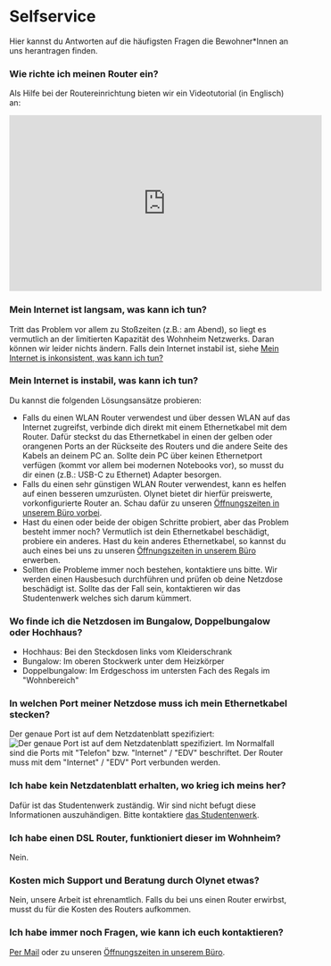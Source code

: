 # Selfservice

Hier kannst du Antworten auf die häufigsten Fragen die Bewohner\*Innen an uns
herantragen finden.

### Wie richte ich meinen Router ein?

Als Hilfe bei der Routereinrichtung bieten wir ein Videotutorial (in Englisch)
an:

<iframe
  width="560"
  height="315"
  src="https://www.youtube-nocookie.com/embed/cfi3lpi6sKQ"
  title="YouTube video player"
  frameborder="0"
  allow="accelerometer; autoplay; clipboard-write; encrypted-media; gyroscope; picture-in-picture; web-share"
  allowfullscreen
></iframe>

### Mein Internet ist langsam, was kann ich tun?

Tritt das Problem vor allem zu Stoßzeiten (z.B.: am Abend),
so liegt es vermutlich an der limitierten Kapazität des Wohnheim Netzwerks.
Daran können wir leider nichts ändern. Falls dein Internet instabil ist, siehe
[Mein Internet is inkonsistent, was kann ich tun?](#mein-internet-is-instabil-was-kann-ich-tun)

### Mein Internet is instabil, was kann ich tun?

Du kannst die folgenden Lösungsansätze probieren:

- Falls du einen WLAN Router verwendest und über dessen WLAN auf das Internet zugreifst,
  verbinde dich direkt mit einem Ethernetkabel mit dem Router. Dafür steckst du das
  Ethernetkabel in einen der gelben oder orangenen Ports an der Rückseite des Routers
  und die andere Seite des Kabels an deinem PC an. Sollte dein PC über
  keinen Ethernetport verfügen (kommt vor allem bei modernen Notebooks vor), so
  musst du dir einen (z.B.: USB-C zu Ethernet) Adapter besorgen.
- Falls du einen sehr günstigen WLAN Router verwendest, kann es helfen auf
  einen besseren umzurüsten. Olynet bietet dir hierfür preiswerte, vorkonfigurierte
  Router an. Schau dafür zu unseren [Öffnungszeiten in unserem Büro vorbei](/#öffnungszeiten).
- Hast du einen oder beide der obigen Schritte probiert, aber das Problem besteht immer noch?
  Vermutlich ist dein Ethernetkabel beschädigt, probiere ein anderes. Hast du kein anderes
  Ethernetkabel, so kannst du auch eines bei uns zu unseren [Öffnungszeiten in unserem Büro](/#öffnungszeiten)
  erwerben.
- Sollten die Probleme immer noch bestehen, kontaktiere uns bitte. Wir werden einen
  Hausbesuch durchführen und prüfen ob deine Netzdose beschädigt ist. Sollte das
  der Fall sein, kontaktieren wir das Studentenwerk welches sich darum kümmert.

### Wo finde ich die Netzdosen im Bungalow, Doppelbungalow oder Hochhaus?

- Hochhaus: Bei den Steckdosen links vom Kleiderschrank
- Bungalow: Im oberen Stockwerk unter dem Heizkörper
- Doppelbungalow: Im Erdgeschoss im untersten Fach des Regals im "Wohnbereich"

### In welchen Port meiner Netzdose muss ich mein Ethernetkabel stecken?

Der genaue Port ist auf dem Netzdatenblatt spezifiziert:
![Der genaue Port ist auf dem Netzdatenblatt spezifiziert.](../public/Dose.png)
Im Normalfall sind die Ports mit "Telefon" bzw. "Internet" / "EDV" beschriftet. Der Router muss
mit dem "Internet" / "EDV" Port verbunden werden.

### Ich habe kein Netzdatenblatt erhalten, wo krieg ich meins her?

Dafür ist das Studentenwerk zuständig. Wir sind nicht befugt diese
Informationen auszuhändigen. Bitte kontaktiere [das Studentenwerk](mailto:wohnen-team1@stwm.de).

### Ich habe einen DSL Router, funktioniert dieser im Wohnheim?

Nein.

### Kosten mich Support und Beratung durch Olynet etwas?

Nein, unsere Arbeit ist ehrenamtlich. Falls du bei uns einen Router erwirbst,
musst du für die Kosten des Routers aufkommen.

### Ich habe immer noch Fragen, wie kann ich euch kontaktieren?

[Per Mail](mailto:office@olynet.club) oder zu unseren [Öffnungszeiten in unserem Büro](/#öffnungszeiten).
